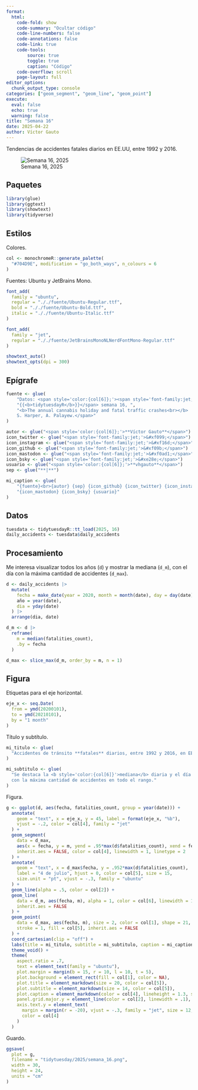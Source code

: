 ```yaml
---
format:
  html:
    code-fold: show
    code-summary: "Ocultar código"
    code-line-numbers: false
    code-annotations: false
    code-link: true
    code-tools:
        source: true
        toggle: true
        caption: "Código"
    code-overflow: scroll
    page-layout: full
editor_options:
  chunk_output_type: console
categories: ["geom_segment", "geom_line", "geom_point"]
execute:
  eval: false
  echo: true
  warning: false
title: "Semana 16"
date: 2025-04-22
author: Víctor Gauto
---
```


Tendencias de accidentes fatales diarios en EE.UU, entre 1992 y 2016.

![Semana 16, 2025](semana_16.png)

## Paquetes

```r
library(glue)
library(ggtext)
library(showtext)
library(tidyverse)
```

## Estilos

Colores.

```r
col <- monochromeR::generate_palette(
  "#704D9E", modification = "go_both_ways", n_colours = 6
)
```

Fuentes: Ubuntu y JetBrains Mono.

```r
font_add(
  family = "ubuntu",
  regular = "././fuente/Ubuntu-Regular.ttf",
  bold = "././fuente/Ubuntu-Bold.ttf",
  italic = "././fuente/Ubuntu-Italic.ttf"
)

font_add(
  family = "jet",
  regular = "././fuente/JetBrainsMonoNLNerdFontMono-Regular.ttf"
)

showtext_auto()
showtext_opts(dpi = 300)
```

## Epígrafe

```r
fuente <- glue(
    "Datos: <span style='color:{col[6]};'><span style='font-family:jet;'>",
    "{{<b>tidytuesdayR</b>}}</span> semana 16, ",
    "<b>The annual cannabis holiday and fatal traffic crashes<br></b>
    S. Harper, A. Palayew.</span>"
)

autor <- glue("<span style='color:{col[6]};'>**Víctor Gauto**</span>")
icon_twitter <- glue("<span style='font-family:jet;'>&#xf099;</span>")
icon_instagram <- glue("<span style='font-family:jet;'>&#xf16d;</span>")
icon_github <- glue("<span style='font-family:jet;'>&#xf09b;</span>")
icon_mastodon <- glue("<span style='font-family:jet;'>&#xf0ad1;</span>")
icon_bsky <- glue("<span style='font-family:jet;'>&#xe28e;</span>")
usuario <- glue("<span style='color:{col[6]};'>**vhgauto**</span>")
sep <- glue("**|**")

mi_caption <- glue(
    "{fuente}<br>{autor} {sep} {icon_github} {icon_twitter} {icon_instagram} ",
    "{icon_mastodon} {icon_bsky} {usuario}"
)
```

## Datos

```r
tuesdata <- tidytuesdayR::tt_load(2025, 16)
daily_accidents <- tuesdata$daily_accidents
```

## Procesamiento

Me interesa visualizar todos los años (`d`) y mostrar la mediana (`d_m`), con el día con la máxima cantidad de accidentes (`d_max`).

```r
d <- daily_accidents |>
  mutate(
    fecha = make_date(year = 2020, month = month(date), day = day(date)),
    año = year(date),
    dia = yday(date)
  ) |>
  arrange(dia, date)

d_m <- d |>
  reframe(
    m = median(fatalities_count),
    .by = fecha
  )

d_max <- slice_max(d_m, order_by = m, n = 1)
```

## Figura

Etiquetas para el eje horizontal.

```r
eje_x <- seq.Date(
  from = ymd(20200101),
  to = ymd(20210101),
  by = "1 month"
)
```

Título y subtítulo.

```r
mi_titulo <- glue(
  "Accidentes de tránsito **fatales** diarios, entre 1992 y 2016, en EE.UU."
)

mi_subtitulo <- glue(
  "Se destaca la <b style='color:{col[6]}'>mediana</b> diaria y el día 
  con la máxima cantidad de accidentes en todo el rango."
)
```

Figura.

```r
g <- ggplot(d, aes(fecha, fatalities_count, group = year(date))) +
  annotate(
    geom = "text", x = eje_x, y = 45, label = format(eje_x, "%b"),
    vjust = -.2, color = col[4], family = "jet"
  ) +
  geom_segment(
    data = d_max,
    aes(x = fecha, y = m, yend = .95*max(d$fatalities_count), xend = fecha),
    inherit.aes = FALSE, color = col[4], linewidth = 1, linetype = 2
  ) +
  annotate(
    geom = "text", x = d_max$fecha, y = .952*max(d$fatalities_count),
    label = "4 de julio", hjust = 0, color = col[5], size = 15,
    size.unit = "pt", vjust = -.3, family = "ubuntu"
  ) +
  geom_line(alpha = .5, color = col[2]) +
  geom_line(
    data = d_m, aes(fecha, m), alpha = 1, color = col[6], linewidth = 1,
    inherit.aes = FALSE
  ) +
  geom_point(
    data = d_max, aes(fecha, m), size = 2, color = col[1], shape = 21, 
    stroke = 1, fill = col[5], inherit.aes = FALSE
  ) +
  coord_cartesian(clip = "off") +
  labs(title = mi_titulo, subtitle = mi_subtitulo, caption = mi_caption) +
  theme_void() +
  theme(
    aspect.ratio = .7,
    text = element_text(family = "ubuntu"),
    plot.margin = margin(b = 15, r = 10, l = 10, t = 5),
    plot.background = element_rect(fill = col[1], color = NA),
    plot.title = element_markdown(size = 20, color = col[5]),
    plot.subtitle = element_markdown(size = 14, color = col[5]),
    plot.caption = element_markdown(color = col[4], lineheight = 1.3, size = 12),
    panel.grid.major.y = element_line(color = col[2], linewidth = .1),
    axis.text.y = element_text(
      margin = margin(r = -20), vjust = -.3, family = "jet", size = 12,
      color = col[4]
    )
  )
```

Guardo.

```r
ggsave(
  plot = g,
  filename = "tidytuesday/2025/semana_16.png",
  width = 30,
  height = 24,
  units = "cm"
)
```

